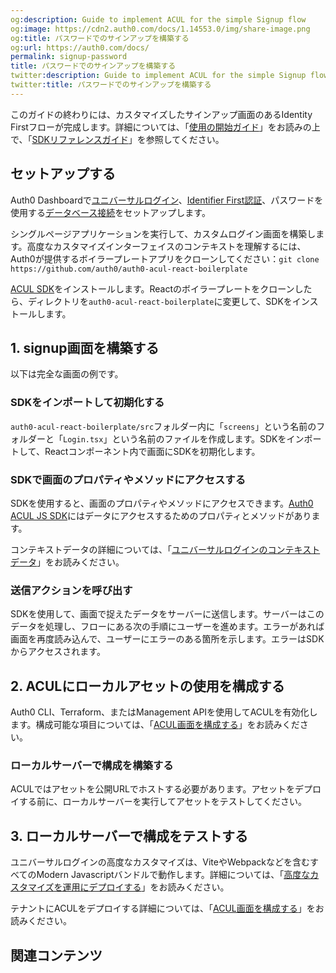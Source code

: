 ```yaml
---
og:description: Guide to implement ACUL for the simple Signup flow
og:image: https://cdn2.auth0.com/docs/1.14553.0/img/share-image.png
og:title: パスワードでのサインアップを構築する
og:url: https://auth0.com/docs/
permalink: signup-password
title: パスワードでのサインアップを構築する
twitter:description: Guide to implement ACUL for the simple Signup flow
twitter:title: パスワードでのサインアップを構築する
---
```


このガイドの終わりには、カスタマイズしたサインアップ画面のあるIdentity Firstフローが完成します。詳細については、「[使用の開始ガイド](/login-pages/advanced-customizations/getting-started)」をお読みの上で、「[SDKリファレンスガイド](/login-pages/advanced-customizations/getting-started/sdk-quickstart)」を参照してください。

## セットアップする

Auth0 Dashboardで[ユニバーサルログイン](/login/universal-login/universal-experience)、[Identifier First認証](/login/universal-login/identifier-first)、パスワードを使用する[データベース接続](/applications/set-up-database-connections)をセットアップします。

シングルページアプリケーションを実行して、カスタムログイン画面を構築します。高度なカスタマイズインターフェイスのコンテキストを理解するには、Auth0が提供するボイラープレートアプリをクローンしてください：`git clone https://github.com/auth0/auth0-acul-react-boilerplate`

[ACUL SDK](/login-pages/advanced-customizations/getting-started/sdk-quickstart)をインストールします。Reactのボイラープレートをクローンしたら、ディレクトリを`auth0-acul-react-boilerplate`に変更して、SDKをインストールします。



## 1. signup画面を構築する



以下は完全な画面の例です。



### SDKをインポートして初期化する

`auth0-acul-react-boilerplate/src`フォルダー内に「`screens`」という名前のフォルダーと「`Login.tsx`」という名前のファイルを作成します。SDKをインポートして、Reactコンポーネント内で画面にSDKを初期化します。



### SDKで画面のプロパティやメソッドにアクセスする

SDKを使用すると、画面のプロパティやメソッドにアクセスできます。[Auth0 ACUL JS SDK](/login-pages/advanced-customizations/getting-started/sdk-quickstart)にはデータにアクセスするためのプロパティとメソッドがあります。

コンテキストデータの詳細については、「[ユニバーサルログインのコンテキストデータ](/not-found/17CiWTJFxPLxKRT4ZQ9bCD)」をお読みください。



### 送信アクションを呼び出す

SDKを使用して、画面で捉えたデータをサーバーに送信します。サーバーはこのデータを処理し、フローにある次の手順にユーザーを進めます。エラーがあれば画面を再度読み込んで、ユーザーにエラーのある箇所を示します。エラーはSDKからアクセスされます。



## 2. ACULにローカルアセットの使用を構成する

Auth0 CLI、Terraform、またはManagement APIを使用してACULを有効化します。構成可能な項目については、「[ACUL画面を構成する](/login-pages/advanced-customizations/getting-started/configure-acul-screens)」をお読みください。



### ローカルサーバーで構成を構築する

ACULではアセットを公開URLでホストする必要があります。アセットをデプロイする前に、ローカルサーバーを実行してアセットをテストしてください。



## 3. ローカルサーバーで構成をテストする

ユニバーサルログインの高度なカスタマイズは、ViteやWebpackなどを含むすべてのModern Javascriptバンドルで動作します。詳細については、「[高度なカスタマイズを運用にデプロイする](/not-found/4plD7FvF7vu9nZLTWBVQ3H)」をお読みください。

テナントにACULをデプロイする詳細については、「[ACUL画面を構成する](/login-pages/advanced-customizations/getting-started/configure-acul-screens)」をお読みください。

## 関連コンテンツ